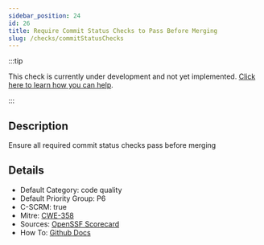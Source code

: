 ```yaml
---
sidebar_position: 24
id: 26
title: Require Commit Status Checks to Pass Before Merging
slug: /checks/commitStatusChecks
---
```


<!-- BANNER:START -->
:::tip

This check is currently under development and not yet implemented. [Click here to learn how you can help](/contribute).

:::
<!-- BANNER:END -->

<!-- DESCRIPTION:START -->
## Description
Ensure all required commit status checks pass before merging
<!-- DESCRIPTION:END -->

<!-- DETAILS:START -->
## Details
- Default Category: code quality
- Default Priority Group: P6
- C-SCRM: true
- Mitre: [CWE-358](https://cwe.mitre.org/data/definitions/358.html)
- Sources: [OpenSSF Scorecard](https://github.com/ossf/scorecard/blob/main/docs/checks.md#branch-protection)
- How To: [Github Docs](https://docs.github.com/en/repositories/configuring-branches-and-merges-in-your-repository/managing-protected-branches/about-protected-branches#require-status-checks-before-merging)

<!-- DETAILS:END -->
